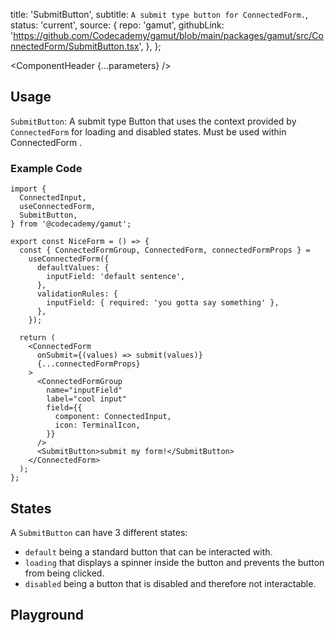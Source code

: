 


  title: 'SubmitButton',
  subtitle: `A submit type button for ConnectedForm.`,
  status: 'current',
  source: {
    repo: 'gamut',
    githubLink:
      'https://github.com/Codecademy/gamut/blob/main/packages/gamut/src/ConnectedForm/SubmitButton.tsx',
  },
};

<Meta of={SubmitButtonStories} />

<ComponentHeader {...parameters} />

## Usage

`SubmitButton`: A submit type <LinkTo id='Atoms/Buttons'>Button</LinkTo> that uses the context provided by `ConnectedForm` for loading and disabled states. Must be used within <LinkTo id='Organisms/ConnectedForm/ConnectedForm'>ConnectedForm</LinkTo> .

### Example Code

```tsx
import {
  ConnectedInput,
  useConnectedForm,
  SubmitButton,
} from '@codecademy/gamut';

export const NiceForm = () => {
  const { ConnectedFormGroup, ConnectedForm, connectedFormProps } =
    useConnectedForm({
      defaultValues: {
        inputField: 'default sentence',
      },
      validationRules: {
        inputField: { required: 'you gotta say something' },
      },
    });

  return (
    <ConnectedForm
      onSubmit={(values) => submit(values)}
      {...connectedFormProps}
    >
      <ConnectedFormGroup
        name="inputField"
        label="cool input"
        field={{
          component: ConnectedInput,
          icon: TerminalIcon,
        }}
      />
      <SubmitButton>submit my form!</SubmitButton>
    </ConnectedForm>
  );
};
```

## States

A `SubmitButton` can have 3 different states:

- `default` being a standard button that can be interacted with.
- `loading` that displays a spinner inside the button and prevents the button from being clicked.
- `disabled` being a button that is disabled and therefore not interactable.

<Canvas of={SubmitButtonStories.States} />

## Playground

<Canvas sourceState="shown" of={SubmitButtonStories.Default} />

<Controls />
